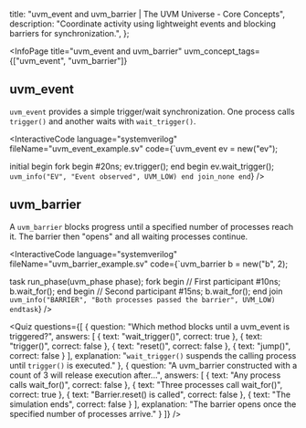 
  title: "uvm_event and uvm_barrier | The UVM Universe - Core Concepts",
  description: "Coordinate activity using lightweight events and blocking barriers for synchronization.",
};

<InfoPage
  title="uvm_event and uvm_barrier"
  uvm_concept_tags={["uvm_event", "uvm_barrier"]}
>

  ## uvm_event

  `uvm_event` provides a simple trigger/wait synchronization. One process calls
  `trigger()` and another waits with `wait_trigger()`.

  <InteractiveCode
    language="systemverilog"
    fileName="uvm_event_example.sv"
    code={`uvm_event ev = new("ev");

initial begin
  fork
    begin
      #20ns;
      ev.trigger();
    end
    begin
      ev.wait_trigger();
      `uvm_info("EV", "Event observed", UVM_LOW)
    end
  join_none
end`}
  />

  ## uvm_barrier

  A `uvm_barrier` blocks progress until a specified number of processes reach it.
  The barrier then "opens" and all waiting processes continue.

  <InteractiveCode
    language="systemverilog"
    fileName="uvm_barrier_example.sv"
    code={`uvm_barrier b = new("b", 2);

task run_phase(uvm_phase phase);
  fork
    begin
      // First participant
      #10ns;
      b.wait_for();
    end
    begin
      // Second participant
      #15ns;
      b.wait_for();
    end
  join
  `uvm_info("BARRIER", "Both processes passed the barrier", UVM_LOW)
endtask`}
  />

  <Quiz
    questions={[
      {
        question: "Which method blocks until a uvm_event is triggered?",
        answers: [
          { text: "wait_trigger()", correct: true },
          { text: "trigger()", correct: false },
          { text: "reset()", correct: false },
          { text: "jump()", correct: false }
        ],
        explanation:
          "`wait_trigger()` suspends the calling process until `trigger()` is executed."
      },
      {
        question:
          "A uvm_barrier constructed with a count of 3 will release execution after...",
        answers: [
          { text: "Any process calls wait_for()", correct: false },
          { text: "Three processes call wait_for()", correct: true },
          { text: "Barrier.reset() is called", correct: false },
          { text: "The simulation ends", correct: false }
        ],
        explanation: "The barrier opens once the specified number of processes arrive."
      }
    ]}
  />

</InfoPage>